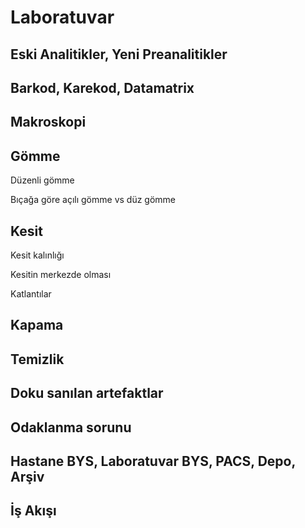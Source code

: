 # Laboratuvar

## Eski Analitikler, Yeni Preanalitikler

## Barkod, Karekod, Datamatrix

## Makroskopi


## Gömme {auto-animate="true"}

Düzenli gömme

Bıçağa göre açılı gömme vs düz gömme 


## Kesit {auto-animate="true"}

Kesit kalınlığı

Kesitin merkezde olması

Katlantılar


## Kapama




## Temizlik

## Doku sanılan artefaktlar

## Odaklanma sorunu

## Hastane BYS, Laboratuvar BYS, PACS, Depo, Arşiv

## İş Akışı


